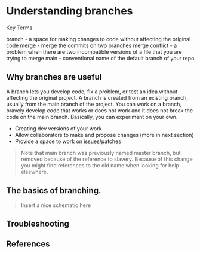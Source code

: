 # Understanding branches

Key Terms

branch - a space for making changes to code without affecting the original code
merge - merge the commits on two branches
merge conflict - a problem when there are two incompatible versions of a file that you are trying to merge
main - conventional name of the default branch of your repo

## Why branches are useful

A branch lets you develop code, fix a problem, or test an idea without affecting the original project. A branch is created from an existing branch, usually from the main branch of the project. You can work on a branch, bravely develop code that works or does not work and it does not break the code on the main branch. Basically, you can experiment on your own.

-   Creating dev versions of your work
-   Allow collaborators to make and propose changes (more in next section)
-   Provide a space to work on issues/patches

> Note that main branch was previously named master branch, but removed because of the reference to slavery. Because of this change you might find references to the old name when looking for help elsewhere.

## The basics of branching.

> Insert a nice schematic here

## Troubleshooting

## References {.unnumbered}

::: {#refs}
:::